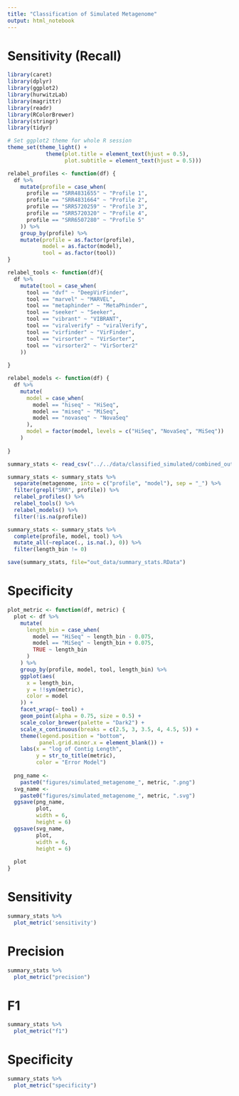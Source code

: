 ```yaml
---
title: "Classification of Simulated Metagenome"
output: html_notebook
---
```


# Sensitivity (Recall)

```r
library(caret)
library(dplyr)
library(ggplot2)
library(hurwitzLab)
library(magrittr)
library(readr)
library(RColorBrewer)
library(stringr)
library(tidyr)

# Set ggplot2 theme for whole R session
theme_set(theme_light() +
            theme(plot.title = element_text(hjust = 0.5),
                  plot.subtitle = element_text(hjust = 0.5)))
```

```r
relabel_profiles <- function(df) {
  df %>%
    mutate(profile = case_when(
      profile == "SRR4831655" ~ "Profile 1",
      profile == "SRR4831664" ~ "Profile 2",
      profile == "SRR5720259" ~ "Profile 3",
      profile == "SRR5720320" ~ "Profile 4",
      profile == "SRR6507280" ~ "Profile 5"
    )) %>%
    group_by(profile) %>% 
    mutate(profile = as.factor(profile),
           model = as.factor(model),
           tool = as.factor(tool))
}

relabel_tools <- function(df){
  df %>% 
    mutate(tool = case_when(
      tool == "dvf" ~ "DeepVirFinder",
      tool == "marvel" ~ "MARVEL",
      tool == "metaphinder" ~ "MetaPhinder",
      tool == "seeker" ~ "Seeker",
      tool == "vibrant" ~ "VIBRANT",
      tool == "viralverify" ~ "viralVerify",
      tool == "virfinder" ~ "VirFinder",
      tool == "virsorter" ~ "VirSorter",
      tool == "virsorter2" ~ "VirSorter2"
    ))
  
}

relabel_models <- function(df) {
  df %>%
    mutate(
      model = case_when(
        model == "hiseq" ~ "HiSeq",
        model == "miseq" ~ "MiSeq",
        model == "novaseq" ~ "NovaSeq"
      ),
      model = factor(model, levels = c("HiSeq", "NovaSeq", "MiSeq"))
    )
  
}
```


```r
summary_stats <- read_csv("../../data/classified_simulated/combined_out/summary_stats/combined.csv", show_col_types = FALSE)

summary_stats <- summary_stats %>% 
  separate(metagenome, into = c("profile", "model"), sep = "_") %>% 
  filter(grepl("SRR", profile)) %>% 
  relabel_profiles() %>% 
  relabel_tools() %>% 
  relabel_models() %>% 
  filter(!is.na(profile))

summary_stats <- summary_stats %>% 
  complete(profile, model, tool) %>% 
  mutate_all(~replace(., is.na(.), 0)) %>% 
  filter(length_bin != 0)

save(summary_stats, file="out_data/summary_stats.RData")
```

# Specificity

```r
plot_metric <- function(df, metric) {
  plot <- df %>%
    mutate(
      length_bin = case_when(
        model == "HiSeq" ~ length_bin - 0.075,
        model == "MiSeq" ~ length_bin + 0.075,
        TRUE ~ length_bin
      )
    ) %>%
    group_by(profile, model, tool, length_bin) %>%
    ggplot(aes(
      x = length_bin,
      y = !!sym(metric),
      color = model
    )) +
    facet_wrap(~ tool) +
    geom_point(alpha = 0.75, size = 0.5) +
    scale_color_brewer(palette = "Dark2") +
    scale_x_continuous(breaks = c(2.5, 3, 3.5, 4, 4.5, 5)) +
    theme(legend.position = "bottom",
          panel.grid.minor.x = element_blank()) +
    labs(x = "log of Contig Length",
         y = str_to_title(metric),
         color = "Error Model")
  
  png_name <-
    paste0("figures/simulated_metagenome_", metric, ".png")
  svg_name <-
    paste0("figures/simulated_metagenome_", metric, ".svg")
  ggsave(png_name,
         plot,
         width = 6,
         height = 6)
  ggsave(svg_name,
         plot,
         width = 6,
         height = 6)
  
  plot
}
```

# Sensitivity

```r
summary_stats %>% 
  plot_metric('sensitivity')
```

# Precision

```r
summary_stats %>% 
  plot_metric("precision")
```

# F1

```r
summary_stats %>% 
  plot_metric("f1")
```


# Specificity

```r
summary_stats %>% 
  plot_metric("specificity")
```